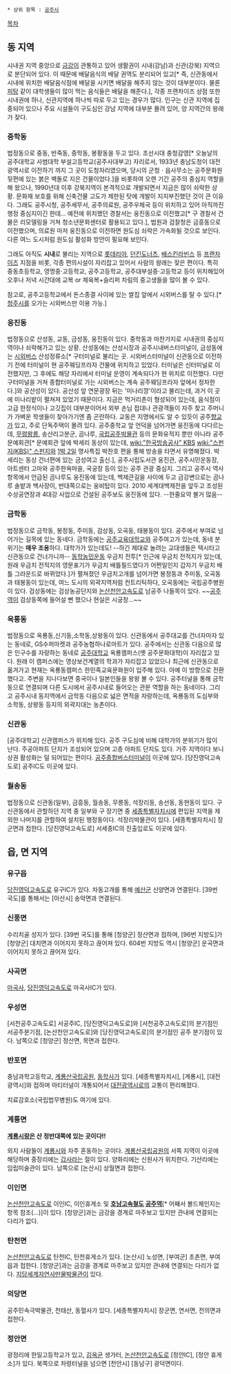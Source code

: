  * 상위 항목 : [[공주시]]

[[목차]]

== 동 지역 ==
시내권 지역 중앙으로 [[금강]]이 관통하고 있어 생활권이 시내(강남)과 신관(강북) 지역으로 분단되어 있다. 이 때문에 배달음식의 배달 권역도 분리되어 있고[* 즉, 신관동에서 시내에 위치한 배달음식점에 배달을 시키면 배달을 해주지 않는 것이 대부분이다. 물론 [[피탕]] 같이 대학생들이 많이 먹는 음식들은 배달을 해준다.], 각종 프랜차이즈 상점 또한 시내권에 하나, 신관지역에 하나씩 따로 두고 있는 경우가 많다. 인구는 신관 지역에 집중되어 있으나 주요 시설들이 구도심인 강남 지역에 대부분 몰려 있어, 양 지역간의 왕래가 잦다.

=== 중학동 ===
법정동으로 중동, 반죽동, 중학동, 봉황동을 두고 있다. 조선시대 충청감영[* 오늘날의 공주대학교 사범대학 부설고등학교(공주사대부고) 자리로서, 1933년 충남도청이 대전광역시로 이전하기 까지 그 곳이 도청자리였으며, 당시의 군청ㆍ읍사무소는 공주문화원 뒷편에 있는 붉은 벽돌로 지은 건물이었다.]을 비롯하여 오랜 기간 공주의 중심지 역할을 해 왔으나, 1990년대 이후 강북지역이 본격적으로 개발되면서 지금은 많이 쇠락한 상황. 문화재 보호를 위해 신축건물 고도가 제한된 탓에 개발이 지지부진했던 것이 큰 이유다. 그래도 공주시청, 공주세무서, 공주의료원, 공주우체국 등이 위치하고 있어 아직까진 행정 중심지이긴 한데... 예전에 위치했던 경찰서는 웅진동으로 이전했고[* 구 경찰서 건물은 리모델링을 거쳐 청소년문화센터로 활용되고 있다.], 법원과 검찰청은 금흥동으로 이전했으며, 의료원 마저 웅진동으로 이전하면 원도심 쇠락은 가속화될 것으로 보인다. 다른 여느 도시처럼 원도심 활성화 방안이 필요해 보인다.

그래도 아직도 '''시내'''로 불리는 지역으로 [[롯데리아]], [[던킨도너츠]], [[배스킨라빈스]] 등 [[프랜차이즈]] 지점을 비롯, 각종 편의시설이 자리잡고 있어서 사람의 왕래는 잦은 편이다. 특히 중동초등학교, 영명중·고등학교, 공주고등학교, 공주대부설중·고등학교 등이 위치해있어 오후나 저녁 시간대에 교복 or 체육복+슬리퍼 차림의 중고생들을 많이 볼 수 있다.

참고로, 공주고등학교에서 돈스종결 사이에 있는 쌀집 앞에서 시외버스를 탈 수 있다.[* [[청주시]]를 오가는 시외버스만 이용 가능.]

=== 웅진동 ===
법정동으로 산성동, 교동, 금성동, 웅진동이 있다. 중학동과 마찬가지로 시내권의 중심지역이나 쇠락해가고 있는 상황. 산성동에는 산성시장과 공주시내버스터미널이, 금성동에는 [[시외버스]] 산성정류소[* 구터미널로 불리는 곳. 시외버스터미널이 신관동으로 이전하기 전에 터미널이 현 공주웨딩프라자 건물에 위치하고 있었다. 터미널은 신터미널로 이전했지만, 그 후에도 해당 자리에서 터미널 운영이 계속되다가 현 위치로 이전했다. 다만 구터미널을 거쳐 종합터미널로 가는 시외버스는 계속 공주웨딩프라자 앞에서 정차한다.]와 공산성이 있다. 공산성 앞 연문광장 뒤는 '미나리깡'이라고 불리는데, 과거 이 곳에 미나리밭이 펼쳐져 있었기 때문이다. 지금은 먹거리촌이 형성되어 있는데, 음식점이 고급 한정식이나 고깃집이 대부분이어서 외부 손님 접대나 관광객들이 자주 찾고 주머니가 가벼운 학생들이 찾아가기엔 좀 곤란하다. 교동은 지명에서도 알 수 있듯이 공주[[향교]]가 있고, 주로 단독주택이 몰려 있다. 공주중학교 앞 언덕을 넘어가면 웅진동에 다다르는데, [[무령왕릉]], 송산리고분군, 곰나루, [[국립공주박물관]] 등의 문화유적지 뿐만 아니라 공주문예회관[* 문예회관 앞에 박세리 동상이 있는데, [[wiki:"한국방송공사" KBS]] [[wiki:"스펀지(KBS)" 스펀지]]와 [[1박 2일]] 명사특집 박찬호 편을 통해 방송을 타면서 유명해졌다. 박세리는 동상 건너편에 있는 금성여고 출신.], 공주시립도서관 웅진관, 공주시민운동장, 아트센터 고마와 공주한옥마을, 국궁장 등이 있는 공주 관광 중심지. 그리고 공주시 역사 항목에서 언급된 곰나루도 웅진동에 있는데, 백제큰길을 사이에 두고 금강변으로는 곰나루 솔밭과 백사장이, 반대쪽으로는 웅비탑이 있다. 2010 세계대백제전을 앞두고 조성된 수상공연장과 4대강 사업으로 건설된 공주보도 웅진동에 있다. --한줄요약 볼거 많음--
=== 금학동 ===
법정동으로 금학동, 봉정동, 주미동, 검상동, 오곡동, 태봉동이 있다. 공주에서 부여로 넘어가는 길목에 있는 동네다. 금학동에는 [[공주교육대학교]]와 공주여고가 있는데, 동네 분위기는 '''매우 조용'''하다. 대학가가 있는데도! --하긴 제대로 놀려는 교대생들은 택시타고 신관동으로 건너가니까-- [[동학농민운동]] 우금치 전투[* 인근에 우금치 전적지가 있는데, 원래 우금치 전적지의 영문표기가 우금치 배틀필드였다가 어쩐일인지 갑자기 우금치 배틀 그라운드로 바뀌었다.]가 펼쳐졌던 우금치고개를 넘어가면 봉정동과 주미동, 오곡동과 태봉동이 있는데, 여느 도시의 외곽지역처럼 컨트리틱하다, 오곡동에는 국립공주병원이 있다. 검상동에는 검상농공단지와 [[논산천안고속도로]] 남공주 나들목이 있다. ~~[[공주역]]이 검상동쪽에 들어설 뻔 했으나 현실은 시궁창...~~

=== 옥룡동 ===
법정동으로 옥룡동,신기동,소학동,상왕동이 있다. 신관동에서 공주대교를 건너자마자 있는 동네로, GS수퍼마켓과 공주농협하나로마트가 있다. 공주에서는 신관동 다음으로 많은 인구수를 자랑하는 동네로 [[공주대학교]] 옥룡캠퍼스(옛 공주문화대학)이 자리잡고 있다. 원래 이 캠퍼스에는 영상보건계열의 학과가 자리잡고 있었으나 최근에 신관동으로 옮겨가고 현재는 옥룡동캠퍼스 한민족교육문화원이 입주해 있다. 아예 이 방향으로 전환했다고. 주변을 지나다보면 중국이나 일본인들을 왕왕 볼 수 있다. 공주터널을 통해 금학동으로 연결되며 다른 도시에서 공주시내로 들어오는 관문 역할을 하는 동네이다. 그리고 공주시내 동지역에서 금학동 다음으로 넓은 면적을 자랑하는데, 옥룡동의 도심부와 소학동, 상왕동 등지의 외곽지대는 농촌이다.

=== 신관동 ===
[공주대학교] 신관캠퍼스가 위치해 있다. 공주 구도심에 비해 대학가의 분위기가 많이 난다. 주공아파트 단지가 조성되어 있으며 고층 아파트 단지도 있다. 거주 지역이다 보니 상권 활성화는 덜 되어있는 편이다. [[공주종합버스터미널]]이 이곳에 있다. [당진영덕고속도로] 공주IC도 이곳에 있다.

=== 월송동 ===
법정동으로 신관동(일부), 금흥동, 월송동, 무릉동, 석장리동, 송선동, 동현동이 있다. 구 신관동에서 관할하던 지역 중 일부와 구 장기면 중 [[세종특별자치시]]에 편입된 지역을 제외한 나머지를 관할하여 설치된 행정동이다. 석장리박물관이 있다. [세종특별자치시] 장군면과 접한다. [당진영덕고속도로] 서세종IC의 진출입로도 이곳에 있다.

== 읍, 면 지역 ==
=== 유구읍 ===
[[당진영덕고속도로]] 유구IC가 있다. 차동고개를 통해 [[예산군]] 신양면과 연결된다. [39번 국도]를 통해서는 [아산시] 송악면과 연결된다.

=== 신풍면 ===
수리치골 성지가 있다. [39번 국도]를 통해 [청양군] 정산면과 접하며, [96번 지방도]가 [청양군] 대치면과 이어지지 못하고 끊어져 있다. 604번 지방도 역시 [청양군] 운곡면과 이어지지 못하고 끊어져 있다.

=== 사곡면 ===
[[마곡사]], [[당진영덕고속도로]] 마곡사IC가 있다.

=== 우성면 ===
[서천공주고속도로] 서공주IC, [당진영덕고속도로]와 [서천공주고속도로]의 분기점인 서공주분기점, [논산천안고속도로]와 [당진영덕고속도로]의 분기점인 공주 분기점이 있다. 남쪽으로 [청양군] 정산면, 목면과 접한다.

=== 반포면 ===
충남과학고등학교, [[계룡산]][[국립공원]], [[동학사]]가 있다. [세종특별자치시], [계룡시], [대전광역시]와 접하며 마티터널이 개통되어서 [[대전광역시]]로의 교통이 편리해졌다.

치료감호소(국립법무병원)도 여기에 있다.
=== 계룡면 ===
'''[[계룡시]]랑은 산 정반대쪽에 있는 곳이다!!'''

외지 사람들이 [[계룡시]]와 자주 혼동하는 곳이다. [[계룡산]][[국립공원]]의 서쪽 지역이 이곳에 해당하며 중장리에는 [[갑사]]라는 절이 있다. 양화리에는 신원사가 위치한다. 기산리에는 임립미술관이 있다. 남쪽으로 [논산시] 상월면과 접한다.

=== 이인면 ===
[[논산천안고속도로]] 이인IC, 이인휴게소 및 '''[[호남고속철도]] [[공주역]]'''[* 어째서 볼드체인지는 항목 참조(...)]이 있다. [청양군]과는 금강을 경계로 마주보고 있지만 관내에 연결되는 다리가 없다.

=== 탄천면 ===
[[논산천안고속도로]] 탄천IC, 탄천휴게소가 있다. [논산시] 노성면, [부여군] 초촌면, 부여읍과 접한다. [청양군]과는 금강을 경계로 마주보고 있지만 관내에 연결되는 다리가 없다. [[지당세계자연사만물박물관]]이 있다.

=== 의당면 ===
공주민속극박물관, 천태산, 동혈사가 있다. [세종특별자치시] 장군면, 연서면, 전의면과 접한다.

=== 정안면 ===
광정리에 한일고등학교가 있고, [[김옥균]] 생가터, [[논산천안고속도로]] [정안IC], [정안 휴게소]가 있다. 북쪽으로 차령터널을 넘으면 [천안시] [동남구] 광덕면이다.

